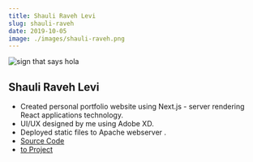 ```yaml
---
title: Shauli Raveh Levi
slug: shauli-raveh
date: 2019-10-05
image: ./images/shauli-raveh.png
---
```


![sign that says hola](./images/shauli-raveh.png)

## Shauli Raveh Levi

- Created personal portfolio website using Next.js - server rendering React applications technology.
- UI/UX designed by me using Adobe XD.
- Deployed static files to Apache webserver .
- [Source Code](https://github.com/shlommi/shauli-levi)
- [to Project](https://www.shauli-levi.co.il/)
